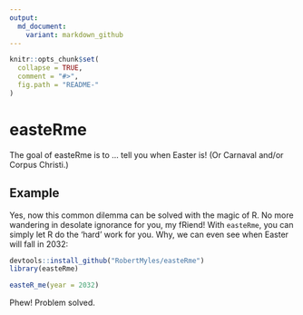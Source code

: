 ```yaml
---
output:
  md_document:
    variant: markdown_github
---
```


<!-- README.md is generated from README.Rmd. Please edit that file -->

```r
knitr::opts_chunk$set(
  collapse = TRUE,
  comment = "#>",
  fig.path = "README-"
)
```

# easteRme

The goal of easteRme is to ... tell you when Easter is! (Or Carnaval and/or Corpus Christi.)

## Example

Yes, now this common dilemma can be solved with the magic of R. No more wandering in desolate ignorance for you, my fRiend! With `easteRme`, you can simply let R do the 'hard' work for you. Why, we can even see when Easter will fall in 2032:  

```r
devtools::install_github("RobertMyles/easteRme")
library(easteRme)

easteR_me(year = 2032)
```

Phew! Problem solved.  

